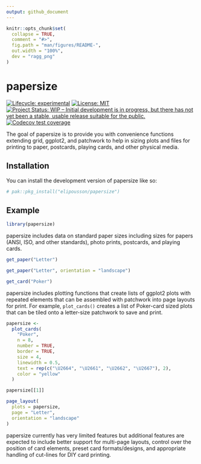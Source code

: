 ```yaml
---
output: github_document
---
```


<!-- README.md is generated from README.Rmd. Please edit that file -->

```r
knitr::opts_chunk$set(
  collapse = TRUE,
  comment = "#>",
  fig.path = "man/figures/README-",
  out.width = "100%",
  dev = "ragg_png"
)
```

# papersize

<!-- badges: start -->
[![Lifecycle: experimental](https://img.shields.io/badge/lifecycle-experimental-orange.svg)](https://lifecycle.r-lib.org/articles/stages.html#experimental)
[![License: MIT](https://img.shields.io/badge/License-MIT-yellow.svg)](https://opensource.org/licenses/MIT)
[![Project Status: WIP -- Initial development is in progress, but there has not yet been a stable, usable release suitable for the public.](https://www.repostatus.org/badges/latest/wip.svg)](https://www.repostatus.org/#wip)
[![Codecov test coverage](https://codecov.io/gh/elipousson/papersize/branch/main/graph/badge.svg)](https://app.codecov.io/gh/elipousson/papersize?branch=main)
<!-- badges: end -->

The goal of papersize is to provide you with convenience functions extending grid, ggplot2, and patchwork to help in sizing plots and files for printing to paper, postcards, playing cards, and other physical media.

## Installation

You can install the development version of papersize like so:

``` r
# pak::pkg_install("elipousson/papersize")
```

## Example

```r
library(papersize)
```

papersize includes data on standard paper sizes including sizes for papers (ANSI, ISO, and other standards), photo prints, postcards, and playing cards.

```r
get_paper("Letter")

get_paper("Letter", orientation = "landscape")

get_card("Poker")
```

papersize includes plotting functions that create lists of ggplot2 plots with repeated elements that can be assembled with patchwork into page layouts for print. For example, `plot_cards()` creates a list of Poker-card sized plots that can be tiled onto a letter-size patchwork to save and print.

```r
papersize <-
  plot_cards(
    "Poker",
    n = 8,
    number = TRUE,
    border = TRUE,
    size = 4,
    linewidth = 0.5,
    text = rep(c("\U2664", "\U2661", "\U2662", "\U2667"), 2),
    color = "yellow"
  )

papersize[[1]]
```

```r
page_layout(
  plots = papersize,
  page = "Letter",
  orientation = "landscape"
)
```

papersize currently has very limited features but additional features are expected to include better support for multi-page layouts, control over the position of card elements, preset card formats/designs, and appropriate handling of cut-lines for DIY card printing.
